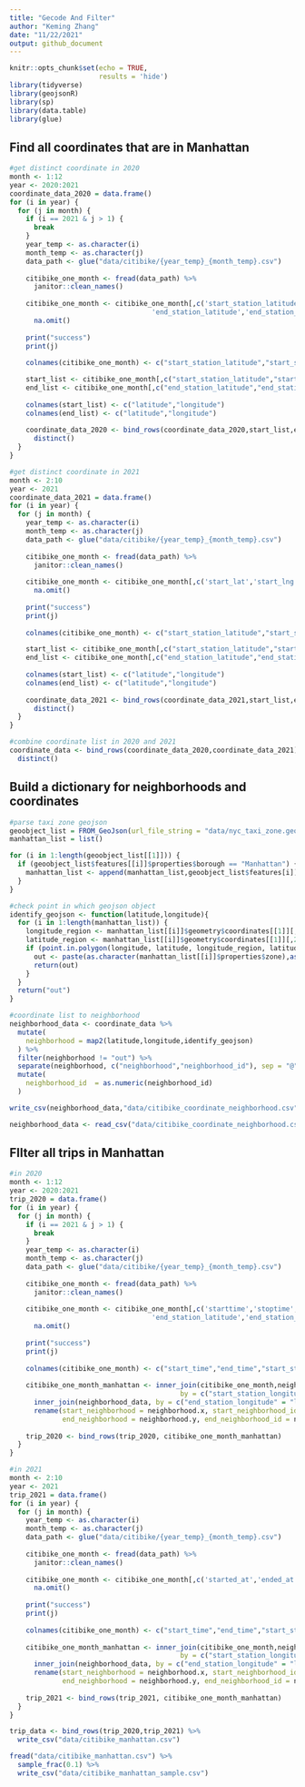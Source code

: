 ```yaml
---
title: "Gecode And Filter"
author: "Keming Zhang"
date: "11/22/2021"
output: github_document
---
```


```r
knitr::opts_chunk$set(echo = TRUE,
                      results = 'hide')
library(tidyverse)
library(geojsonR)
library(sp)
library(data.table)
library(glue)
```

## Find all coordinates that are in Manhattan

```r
#get distinct coordinate in 2020
month <- 1:12
year <- 2020:2021
coordinate_data_2020 = data.frame()
for (i in year) {
  for (j in month) {
    if (i == 2021 & j > 1) {
      break
    }
    year_temp <- as.character(i)
    month_temp <- as.character(j)
    data_path <- glue("data/citibike/{year_temp}_{month_temp}.csv")
    
    citibike_one_month <- fread(data_path) %>%
      janitor::clean_names()
    
    citibike_one_month <- citibike_one_month[,c('start_station_latitude','start_station_longitude',
                                   'end_station_latitude','end_station_longitude')] %>% 
      na.omit()
    
    print("success")
    print(j)
    
    colnames(citibike_one_month) <- c("start_station_latitude","start_station_longitude","end_station_latitude","end_station_longitude")

    start_list <- citibike_one_month[,c("start_station_latitude","start_station_longitude")]
    end_list <- citibike_one_month[,c("end_station_latitude","end_station_longitude")]
    
    colnames(start_list) <- c("latitude","longitude")
    colnames(end_list) <- c("latitude","longitude")
    
    coordinate_data_2020 <- bind_rows(coordinate_data_2020,start_list,end_list) %>%
      distinct()
  }
}
```

```r
#get distinct coordinate in 2021
month <- 2:10
year <- 2021
coordinate_data_2021 = data.frame()
for (i in year) {
  for (j in month) {
    year_temp <- as.character(i)
    month_temp <- as.character(j)
    data_path <- glue("data/citibike/{year_temp}_{month_temp}.csv")
    
    citibike_one_month <- fread(data_path) %>%
      janitor::clean_names()
    
    citibike_one_month <- citibike_one_month[,c('start_lat','start_lng','end_lat','end_lng')] %>% 
      na.omit()
    
    print("success")
    print(j)
    
    colnames(citibike_one_month) <- c("start_station_latitude","start_station_longitude","end_station_latitude","end_station_longitude")

    start_list <- citibike_one_month[,c("start_station_latitude","start_station_longitude")]
    end_list <- citibike_one_month[,c("end_station_latitude","end_station_longitude")]
    
    colnames(start_list) <- c("latitude","longitude")
    colnames(end_list) <- c("latitude","longitude")
    
    coordinate_data_2021 <- bind_rows(coordinate_data_2021,start_list,end_list) %>%
      distinct()
  }
}
```

```r
#combine coordinate list in 2020 and 2021
coordinate_data <- bind_rows(coordinate_data_2020,coordinate_data_2021) %>%
  distinct()
```

## Build a dictionary for neighborhoods and coordinates

```r
#parse taxi zone geojson
geoobject_list = FROM_GeoJson(url_file_string = "data/nyc_taxi_zone.geojson")
manhattan_list = list()

for (i in 1:length(geoobject_list[[1]])) {
  if (geoobject_list$features[[i]]$properties$borough == "Manhattan") {
    manhattan_list <- append(manhattan_list,geoobject_list$features[i])
  }
}
```


```r
#check point in which geojson object
identify_geojson <- function(latitude,longitude){
  for (i in 1:length(manhattan_list)) {
    longitude_region <- manhattan_list[[i]]$geometry$coordinates[[1]][,1]
    latitude_region <- manhattan_list[[i]]$geometry$coordinates[[1]][,2]
    if (point.in.polygon(longitude, latitude, longitude_region, latitude_region) >= 1) {
      out <- paste(as.character(manhattan_list[[i]]$properties$zone),as.character(manhattan_list[[i]]$properties$location_id),sep = "@")
      return(out)
    }
  }
  return("out")
}
```


```r
#coordinate list to neighborhood
neighborhood_data <- coordinate_data %>%
  mutate(
    neighborhood = map2(latitude,longitude,identify_geojson)
  ) %>%
  filter(neighborhood != "out") %>%
  separate(neighborhood, c("neighborhood","neighborhood_id"), sep = "@") %>%
  mutate(
    neighborhood_id  = as.numeric(neighborhood_id)
  )

write_csv(neighborhood_data,"data/citibike_coordinate_neighborhood.csv")
```

```r
neighborhood_data <- read_csv("data/citibike_coordinate_neighborhood.csv")
```

## FIlter all trips in Manhattan

```r
#in 2020
month <- 1:12
year <- 2020:2021
trip_2020 = data.frame()
for (i in year) {
  for (j in month) {
    if (i == 2021 & j > 1) {
      break
    }
    year_temp <- as.character(i)
    month_temp <- as.character(j)
    data_path <- glue("data/citibike/{year_temp}_{month_temp}.csv")
    
    citibike_one_month <- fread(data_path) %>%
      janitor::clean_names()
    
    citibike_one_month <- citibike_one_month[,c('starttime','stoptime','start_station_latitude','start_station_longitude',
                                   'end_station_latitude','end_station_longitude')] %>% 
      na.omit()
    
    print("success")
    print(j)
    
    colnames(citibike_one_month) <- c("start_time","end_time","start_station_latitude","start_station_longitude","end_station_latitude","end_station_longitude")
    
    citibike_one_month_manhattan <- inner_join(citibike_one_month,neighborhood_data,
                                          by = c("start_station_longitude" = "longitude","start_station_latitude" = "latitude")) %>%
      inner_join(neighborhood_data, by = c("end_station_longitude" = "longitude","end_station_latitude" = "latitude")) %>%
      rename(start_neighborhood = neighborhood.x, start_neighborhood_id = neighborhood_id.x,
             end_neighborhood = neighborhood.y, end_neighborhood_id = neighborhood_id.y)
    
    trip_2020 <- bind_rows(trip_2020, citibike_one_month_manhattan)
  }
}
```


```r
#in 2021
month <- 2:10
year <- 2021
trip_2021 = data.frame()
for (i in year) {
  for (j in month) {
    year_temp <- as.character(i)
    month_temp <- as.character(j)
    data_path <- glue("data/citibike/{year_temp}_{month_temp}.csv")
    
    citibike_one_month <- fread(data_path) %>%
      janitor::clean_names()
    
    citibike_one_month <- citibike_one_month[,c('started_at','ended_at','start_lat','start_lng','end_lat','end_lng')] %>% 
      na.omit()
    
    print("success")
    print(j)
    
    colnames(citibike_one_month) <- c("start_time","end_time","start_station_latitude","start_station_longitude","end_station_latitude","end_station_longitude")
    
    citibike_one_month_manhattan <- inner_join(citibike_one_month,neighborhood_data,
                                          by = c("start_station_longitude" = "longitude","start_station_latitude" = "latitude")) %>%
      inner_join(neighborhood_data, by = c("end_station_longitude" = "longitude","end_station_latitude" = "latitude")) %>%
      rename(start_neighborhood = neighborhood.x, start_neighborhood_id = neighborhood_id.x,
             end_neighborhood = neighborhood.y, end_neighborhood_id = neighborhood_id.y)
    
    trip_2021 <- bind_rows(trip_2021, citibike_one_month_manhattan)
  }
}
```

```r
trip_data <- bind_rows(trip_2020,trip_2021) %>%
  write_csv("data/citibike_manhattan.csv")
```

```r
fread("data/citibike_manhattan.csv") %>%
  sample_frac(0.1) %>%
  write_csv("data/citibike_manhattan_sample.csv")
```

